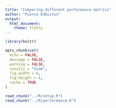 ```yaml
---
title: "Comparing different performance metrics"
author: "Pierce Edmiston"
output:
  html_document:
    theme: flatly
---
```


```r
library(knitr)

opts_chunk$set(
  echo = FALSE,
  message = FALSE,
  warning = FALSE,
  results = "hide",
  fig.width = 6,
  fig.height = 4,
  cache = TRUE
)

read_chunk("../R/setup.R")
read_chunk("../R/performance.R")
```

```r
```

```r
```

```r
```